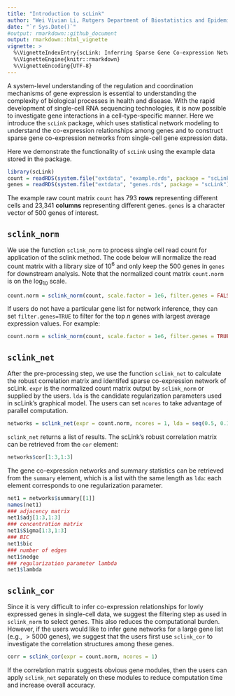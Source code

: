```yaml
---
title: "Introduction to scLink"
author: "Wei Vivian Li, Rutgers Department of Biostatistics and Epidemiology"
date: "`r Sys.Date()`"
#output: rmarkdown::github_document
output: rmarkdown::html_vignette
vignette: >
  %\VignetteIndexEntry{scLink: Inferring Sparse Gene Co-expression Networks from Single Cell Expression Data}
  %\VignetteEngine{knitr::rmarkdown}
  %\VignetteEncoding{UTF-8}
---
```


A system-level understanding of the regulation and coordination mechanisms of gene expression is essential to understanding the complexity of biological processes in health and disease. With the rapid development of single-cell RNA sequencing technologies, it is now possible to investigate gene interactions in a cell-type-specific manner. Here we introduce the `scLink` package, which uses statistical network modeling to understand the co-expression relationships among genes and to construct sparse gene co-expression networks from single-cell gene expression data. 

Here we demonstrate the functionality of `scLink` using the example data stored in the package.

```r
library(scLink)
count = readRDS(system.file("extdata", "example.rds", package = "scLink"))
genes = readRDS(system.file("extdata", "genes.rds", package = "scLink"))
```
The example raw count matrix `count` has 793 **rows** representing different cells and 23,341 **columns** representing different genes.
`genes` is a character vector of 500 genes of interest.


## `sclink_norm`
We use the function `sclink_norm` to process single cell read count for application of the sclink method. The code below will normalize the read count matrix with a library size of $10^6$ and only keep the 500 genes in `genes` for downstream analysis. Note that the normalized count matrix `count.norm` is on the $\log_{10}$ scale.
```r
count.norm = sclink_norm(count, scale.factor = 1e6, filter.genes = FALSE, gene.names = genes)
```
If users do not have a particular gene list for network inference, they can set `filter.genes=TRUE` to filter for the top $n$ genes with largest average expression values. For example:
```r
count.norm = sclink_norm(count, scale.factor = 1e6, filter.genes = TRUE, n = 500)
```

## `sclink_net`
After the pre-processing step, we use the function `sclink_net` to calculate the robust correlation matrix and identifed sparse co-expression network of scLink.
`expr` is the normalized count matrix output by `sclink_norm` or supplied by the users. `lda` is the candidate regularization parameters used in scLink's graphical model. The users can set `ncores` to take advantage of parallel computation.
```r
networks = sclink_net(expr = count.norm, ncores = 1, lda = seq(0.5, 0.1, -0.05))
```

`sclink_net` returns a list of results. The scLink's robust correlation matrix can be retrieved from the `cor` element:
```r
networks$cor[1:3,1:3]
```
The gene co-expression networks and summary statistics can be retrieved from the `summary` element, which is a list with the same length as `lda`: each element corresponds to one regularization parameter.
```r
net1 = networks$summary[[1]]
names(net1)
### adjacency matrix
net1$adj[1:3,1:3]
### concentration matrix
net1$Sigma[1:3,1:3]
### BIC 
net1$bic
### number of edges
net1$nedge
### regularization parameter lambda
net1$lambda
```

## `sclink_cor`
Since it is very difficult to infer co-expression relationships for lowly expressed genes in single-cell data, we suggest the filtering step as used in `sclink_norm` to select genes. This also reduces the computational burden. However, if the users would like to infer gene networks for a large gene list (e.g., $> 5000$ genes), we suggest that the users first use `sclink_cor` to investigate the correlation structures among these genes.
```r
corr = sclink_cor(expr = count.norm, ncores = 1)
```
If the correlation matrix suggests obvious gene modules, then the users can apply `sclink_net` separately on these modules to reduce computation time and increase overall accuracy.
